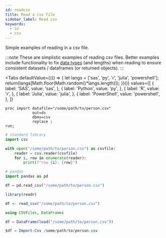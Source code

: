 ```yaml
---
id: readcsv
title: Read a csv file
sidebar_label: Read csv
keywords:
  - io
  - csv
---
```


Simple examples of reading in a csv file.

:::note
These are simplistic examples of reading csv files.  Better examples include functionality to fix [data types](https://en.wikipedia.org/wiki/Data_type) (and lengths) when reading to ensure consistent datasets / dataframes (or returned objects).
:::


<Tabs
  defaultValue={(() => {
    let langs = ['sas', 'py', 'r', 'julia', 'powershell'];
    return(langs[Math.floor(Math.random()*langs.length)]);
  })()}
  values={[
    { label: 'SAS', value: 'sas', },
    { label: 'Python', value: 'py', },
    { label: 'R', value: 'r', },
    { label: 'Julia', value: 'julia', },
    { label: 'PowerShell', value: 'powershell', },
  ]}
>
<TabItem value="sas">

```sas
proc import datafile="/some/path/to/person.csv"
            out=ds
            dbms=csv
            replace ;
run;
```

</TabItem>
<TabItem value="py">

```py
# standard library
import csv

with open("/some/path/to/person.csv") as csvfile:
    reader = csv.reader(csvfile)
    for i, row in enumerate(reader):
        print(f"row {i}: {row}")

# pandas
import pandas as pd

df = pd.read_csv("/some/path/to/person.csv")
```

</TabItem>
<TabItem value="r">

```r
library(readr)

df <- read_csv("/some/path/to/person.csv")
```

</TabItem>
<TabItem value="julia">

```julia
using CSVFiles, DataFrames

df = DataFrame(load("/some/path/to/person.csv"))
```

</TabItem>
<TabItem value="powershell">

```powershell
$df = Import-Csv /some/path/to/person.csv
```

</TabItem>
</Tabs>
